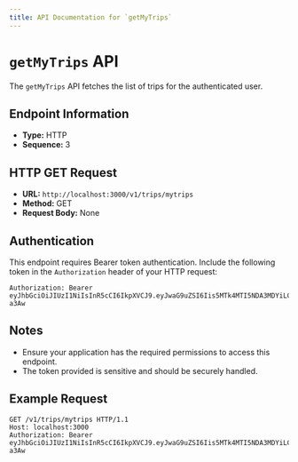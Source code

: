 ```yaml
---
title: API Documentation for `getMyTrips`
---
```


# `getMyTrips` API

The `getMyTrips` API fetches the list of trips for the authenticated user.

## Endpoint Information

- **Type:** HTTP
- **Sequence:** 3

## HTTP GET Request

- **URL:** `http://localhost:3000/v1/trips/mytrips`
- **Method:** GET
- **Request Body:** None

## Authentication

This endpoint requires Bearer token authentication. Include the following token in the `Authorization` header of your HTTP request:

```plaintext
Authorization: Bearer eyJhbGciOiJIUzI1NiIsInR5cCI6IkpXVCJ9.eyJwaG9uZSI6Iis5MTk4MTI5NDA3MDYiLCJ1aWQiOiI1Z2VhcGdhcHhzIn0.yNyKfoOQouzSNDwp_5rJ9CAEMVJo5uqueJHNpG-a3Aw
```

## Notes

- Ensure your application has the required permissions to access this endpoint.
- The token provided is sensitive and should be securely handled.

## Example Request

```http
GET /v1/trips/mytrips HTTP/1.1
Host: localhost:3000
Authorization: Bearer eyJhbGciOiJIUzI1NiIsInR5cCI6IkpXVCJ9.eyJwaG9uZSI6Iis5MTk4MTI5NDA3MDYiLCJ1aWQiOiI1Z2VhcGdhcHhzIn0.yNyKfoOQouzSNDwp_5rJ9CAEMVJo5uqueJHNpG-a3Aw
```